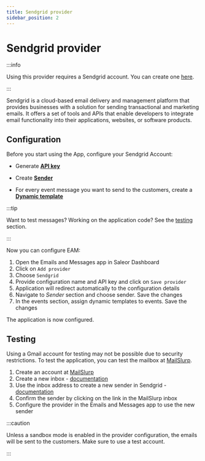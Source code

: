 ```yaml
---
title: Sendgrid provider
sidebar_position: 2
---
```


# Sendgrid provider

:::info

Using this provider requires a Sendgrid account. You can create one [here](https://signup.sendgrid.com/).

:::

Sendgrid is a cloud-based email delivery and management platform that provides businesses with a solution for sending transactional and marketing emails. It offers a set of tools and APIs that enable developers to integrate email functionality into their applications, websites, or software products.

## Configuration

Before you start using the App, configure your Sendgrid Account:

- Generate [**API key**](https://docs.sendgrid.com/for-developers/sending-email/brite-verify#creating-a-new-api-key)

- Create [**Sender**](https://docs.sendgrid.com/ui/sending-email/senders)

- For every event message you want to send to the customers, create a [**Dynamic template**](https://docs.sendgrid.com/ui/sending-email/how-to-send-an-email-with-dynamic-templates#design-a-dynamic-template)

:::tip

Want to test messages? Working on the application code? See the [testing](#testing) section.

:::

Now you can configure EAM:

1. Open the Emails and Messages app in Saleor Dashboard
2. Click on `Add provider`
3. Choose `Sendgrid`
4. Provide configuration name and API key and click on `Save provider`
5. Application will redirect automatically to the configuration details
6. Navigate to _Sender_ section and choose sender. Save the changes
7. In the events section, assign dynamic templates to events. Save the changes

The application is now configured.

## Testing

Using a Gmail account for testing may not be possible due to security restrictions. To test the application, you can test the mailbox at [MailSlurp](https://www.mailslurp.com/).

1. Create an account at [MailSlurp](https://www.mailslurp.com/)
2. Create a new inbox - [documentation](https://www.mailslurp.com/guides/creating-inboxes/)
3. Use the inbox address to create a new sender in Sendgrid - [documentation](https://docs.sendgrid.com/ui/sending-email/senders)
4. Confirm the sender by clicking on the link in the MailSlurp inbox
5. Configure the provider in the Emails and Messages app to use the new sender

:::caution

Unless a sandbox mode is enabled in the provider configuration, the emails will be sent to the customers. Make sure to use a test account.

:::
